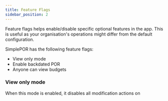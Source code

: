 ```yaml
---
title: Feature Flags
sidebar_position: 2
---
```


Feature flags helps enable/disable specific optional features in the app. This is useful as your organisation's operations might differ from the default configuration. 

SimplePOR has the following feature flags:
- View only mode
- Enable backdated POR
- Anyone can view budgets


### View only mode

When this mode is enabled, it disables all modification actions on 